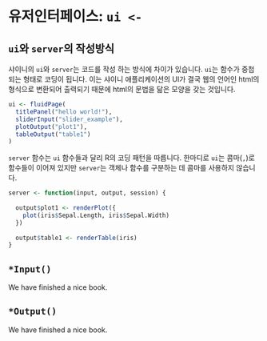 # 유저인터페이스: `ui <-` {#ui1}

## `ui`와 `server`의 작성방식

샤이니의 `ui`와 `server`는 코드를 작성 하는 방식에 차이가 있습니다. `ui`는 함수가 중첩되는 형태로 코딩이 됩니다. 이는 샤이니 애플리케이션의 UI가 결국 웹의 언어인 html의 형식으로 변환되어 출력되기 때문에 html의 문법을 닮은 모양을 갖는 것입니다.

```r
ui <- fluidPage(
  titlePanel("hello world!"),
  sliderInput("slider_example"),
  plotOutput("plot1"),
  tableOutput("table1")
)
```

`server` 함수는 `ui` 함수들과 달리 R의 코딩 패턴을 따릅니다. 한마디로 `ui`는 콤마(`,`)로 함수들이 이어져 있지만 `server`는 객체나 함수를 구분하는 데 콤마를 사용하지 않습니다.

```r
server <- function(input, output, session) {
  
  output$plot1 <- renderPlot({
    plot(iris$Sepal.Length, iris$Sepal.Width)
  })
  
  output$table1 <- renderTable(iris)
}
```


## `*Input()` 

We have finished a nice book.

## `*Output()`

We have finished a nice book.
